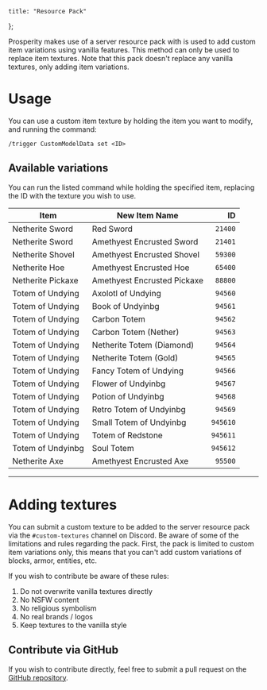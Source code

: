 	title: "Resource Pack"
};

Prosperity makes use of a server resource pack with is used to add custom item variations using vanilla features. This method can only be used to replace item textures. Note that this pack doesn't replace any vanilla textures, only adding item variations.

# Usage

You can use a custom item texture by holding the item you want to modify, and running the command:

```
/trigger CustomModelData set <ID>
```

## Available variations

You can run the listed command while holding the specified item, replacing the ID with the texture you wish to use.

| Item              | New Item Name               |       ID |
| ----------------- | --------------------------- | -------: |
| Netherite Sword   | Red Sword                   |  `21400` |
| Netherite Sword   | Amethyest Encrusted Sword   |  `21401` |
| Netherite Shovel  | Amethyest Encrusted Shovel  |  `59300` |
| Netherite Hoe     | Amethyest Encrusted Hoe     |  `65400` |
| Netherite Pickaxe | Amethyest Encrusted Pickaxe |  `88800` |
| Totem of Undying  | Axolotl of Undying          |  `94560` |
| Totem of Undying  | Book of Undyinbg            |  `94561` |
| Totem of Undying  | Carbon Totem                |  `94562` |
| Totem of Undying  | Carbon Totem (Nether)       |  `94563` |
| Totem of Undying  | Netherite Totem (Diamond)   |  `94564` |
| Totem of Undying  | Netherite Totem (Gold)      |  `94565` |
| Totem of Undying  | Fancy Totem of Undying      |  `94566` |
| Totem of Undying  | Flower of Undyinbg          |  `94567` |
| Totem of Undying  | Potion of Undyinbg          |  `94568` |
| Totem of Undying  | Retro Totem of Undyinbg     |  `94569` |
| Totem of Undying  | Small Totem of Undyinbg     | `945610` |
| Totem of Undying  | Totem of Redstone           | `945611` |
| Totem of Undyinbg | Soul Totem                  | `945612` |
| Netherite Axe     | Amethyest Encrusted Axe     |  `95500` |

---

# Adding textures

You can submit a custom texture to be added to the server resource pack via the `#custom-textures` channel on Discord. Be aware of some of the limitations and rules regarding the pack. First, the pack is limited to custom item variations only, this means that you can't add custom variations of blocks, armor, entities, etc.

If you wish to contribute be aware of these rules:

1. Do not overwrite vanilla textures directly
2. No NSFW content
3. No religious symbolism
4. No real brands / logos
5. Keep textures to the vanilla style

## Contribute via GitHub

If you wish to contribute directly, feel free to submit a pull request on the [GitHub repository](https://github.com/ProsperityMC/Prosperity-Resource-Pack).

